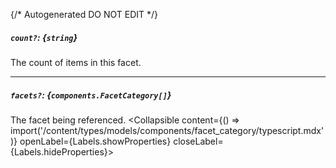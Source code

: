 {/* Autogenerated DO NOT EDIT  */}

##### `count?`: *{`string`}*
The count of items in this facet.

---
##### `facets?`: *{`components.FacetCategory[]`}*
The facet being referenced.
<Collapsible content={() => import('/content/types/models/components/facet_category/typescript.mdx')} openLabel={Labels.showProperties} closeLabel={Labels.hideProperties}>
</Collapsible>


